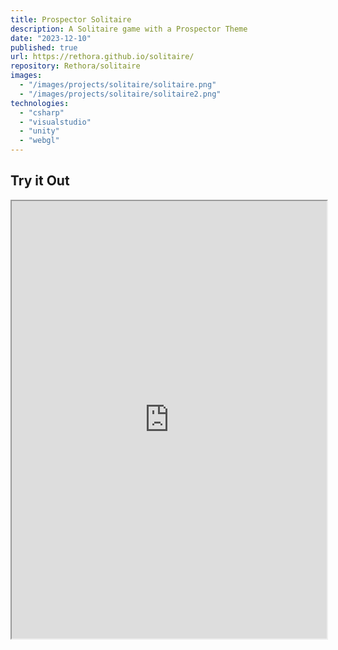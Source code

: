 ```yaml
---
title: Prospector Solitaire
description: A Solitaire game with a Prospector Theme
date: "2023-12-10"
published: true
url: https://rethora.github.io/solitaire/
repository: Rethora/solitaire
images:
  - "/images/projects/solitaire/solitaire.png"
  - "/images/projects/solitaire/solitaire2.png"
technologies:
  - "csharp"
  - "visualstudio"
  - "unity"
  - "webgl"
---
```


## Try it Out

<iframe
  src="https://rethora.github.io/solitaire/"
  width="100%"
  height="700"
  allowFullScreen
/>

## About

Embark on a captivating Solitaire experience with a Prospector theme. While this project is still in progress, you can get a glimpse of the immersive gameplay through the live WebGL demo.
